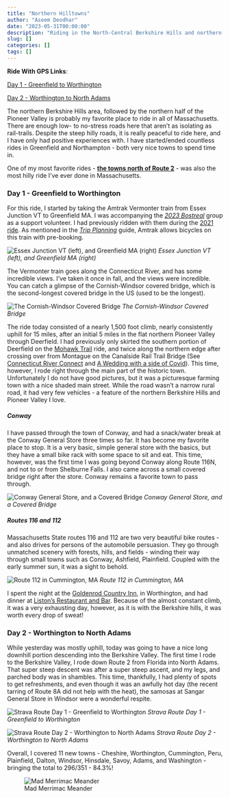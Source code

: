 ```yaml
---
title: "Northern Hilltowns"
author: "Aseem Deodhar"
date: "2023-05-31T00:00:00"
description: "Riding in the North-Central Berkshire Hills and northern Berkshire Valley"
slug: []
categories: []
tags: []
---
```


**Ride With GPS Links**:

[Day 1 - Greenfield to Worthington](https://ridewithgps.com/routes/42785718)

[Day 2 - Worthington to North Adams](https://ridewithgps.com/routes/42815679)

The northern Berkshire Hills area, followed by the northern half of the Pioneer Valley is probably my favorite place to ride in all of Massachusetts. There are enough low- to no-stress roads here that aren't as isolating as rail-trails. Despite the steep hilly roads, it is really peaceful to ride here, and I have only had positive experiences with. I have started/ended countless rides in Greenfield and Northampton - both very nice towns to spend time in.

One of my most favorite rides - [**the towns north of Route 2**](https://ride351ma.bike/post/2022-08-21-rural-ridin/) - was also the most hilly ride I've ever done in Massachusetts.

### Day 1 - Greenfield to Worthington

For this ride, I started by taking the Amtrak Vermonter train from Essex Junction VT to Greenfield MA. I was accompanying the [*2023 Bostreal*](https://bostoncyclistsunion.org/bostreal) group as a support volunteer. I had previously ridden with them during the [2021 ride](https://ride351ma.bike/post/2022-04-23-bostreal-day-1/). As mentioned in the [*Trip Planning*](https://ride351ma.bike/post/2023-12-31-trip-planning/#transportation-to-and-from-the-ride) guide, Amtrak allows bicycles on this train with pre-booking.

![Essex Junction VT (left), and Greenfield MA (right)](essex_greenfield.jpg) 
*Essex Junction VT (left), and Greenfield MA (right)*

The Vermonter train goes along the Connecticut River, and has some incredible views. I've taken it once in fall, and the views were incredible. You can catch a glimpse of the Cornish-Windsor covered bridge, which is the second-longest covered bridge in the US (used to be the longest).

![The Cornish-Windsor Covered Bridge](covered_bridge.jpg) 
*The Cornish-Windsor Covered Bridge*

The ride today consisted of a nearly 1,500 foot climb, nearly consistently uphill for 15 miles, after an initial 5 miles in the flat northern Pioneer Valley through Deerfield. I had previously only skirted the southern portion of Deerfield on the [Mohawk Trail](https://ride351ma.bike/post/2022-04-23-the-mohawk-trail/) ride, and twice along the northern edge after crossing over from Montague on the Canalside Rail Trail Bridge (See [Connecticut River Connect](https://ride351ma.bike/post/2022-10-15-connecticut-river-connect/) and [A Wedding with a side of Covid](https://ride351ma.bike/post/2022-05-29-a-wedding/)). This time, however, I rode right through the main part of the historic town. Unfortunately I do not have good pictures, but it was a picturesque farming town with a nice shaded main street. While the road wasn't a narrow rural road, it had very few vehicles - a feature of the northern Berkshire Hills and Pioneer Valley I love.

##### Conway

I have passed through the town of Conway, and had a snack/water break at the Conway General Store three times so far. It has become my favorite place to stop. It is a very basic, simple general store with the basics, but they have a small bike rack with some space to sit and eat. This time, however, was the first time I was going beyond Conway along Route 116N, and not to or from Shelburne Falls. I also came across a small covered bridge right after the store. Conway remains a favorite town to pass through.

![Conway General Store, and a Covered Bridge](conway.jpg)
*Conway General Store, and a Covered Bridge*

##### Routes 116 and 112

Massachusetts State routes 116 and 112 are two very beautiful bike routes - and also drives for persons of the automobile persuasion. They go through unmatched scenery with forests, hills, and fields - winding their way through small towns such as Conway, Ashfield, Plainfield. Coupled with the early summer sun, it was a sight to behold.

![Route 112 in Cummington, MA](cummington.jpg)
*Route 112 in Cummington, MA*

I spent the night at the [Goldenrod Country Inn](https://www.goldenrodcountryinn.com/), in Worthington, and had dinner at [Liston's Restaurant and Bar](https://listonsbar.com/). Because of the almost constant climb, it was a very exhausting day, however, as it is with the Berkshire hills, it was worth every drop of sweat!

### Day 2 - Worthington to North Adams

While yesterday was mostly uphill, today was going to have a nice long downhill portion descending into the Berkshire Valley. The first time I rode to the Berkshire Valley, I rode down Route 2 from Florida into North Adams. That super steep descent was after a super steep ascent, and my legs, and parched body was in shambles. This time, thankfully, I had plenty of spots to get refreshments, and even though it was an awfully hot day (the recent tarring of Route 8A did not help with the heat), the samosas at Sangar General Store in Windsor were a wonderful respite.

![Strava Route Day 1 - Greenfield to Worthington](strava_day1.jpg) 
*Strava Route Day 1 - Greenfield to Worthington*

![Strava Route Day 2 - Worthington to North Adams](strava_day2.jpg) 
*Strava Route Day 2 - Worthington to North Adams*

Overall, I covered 11 new towns - Cheshire, Worthington, Cummington, Peru, Plainfield, Dalton, Windsor, Hinsdale, Savoy, Adams, and Washington - bringing the total to 296/351 - 84.3%!

![Mad Merrimac Meander](bike_routes_muni_2023-05-31.jpeg)
